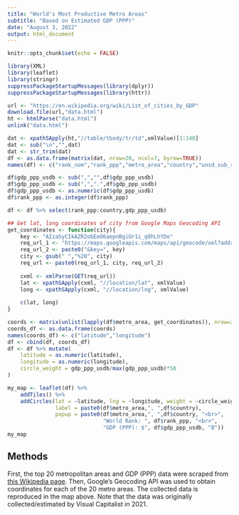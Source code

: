 ```yaml
---
title: "World's Most Productive Metro Areas"
subtitle: "Based on Estimated GDP (PPP)"
date: "August 3, 2022"
output: html_document
---
```


```r
knitr::opts_chunk$set(echo = FALSE)
```

```r
library(XML)
library(leaflet)
library(stringr)
suppressPackageStartupMessages(library(dplyr))
suppressPackageStartupMessages(library(httr))
```

```r
url <- "https://en.wikipedia.org/wiki/List_of_cities_by_GDP"
download.file(url,"data.html")
ht <- htmlParse("data.html")
unlink("data.html")
```

```r
dat <- xpathSApply(ht,"//table/tbody/tr/td",xmlValue)[1:140]
dat <- sub("\n","",dat)
dat <- str_trim(dat)
df <- as.data.frame(matrix(dat, nrow=20, ncol=7, byrow=TRUE))
names(df) <- c("rank_nom","rank_ppp","metro_area","country","unsd_sub_region","gdp_usdb","gdp_ppp_usdb")

df$gdp_ppp_usdb <- sub(",","",df$gdp_ppp_usdb)
df$gdp_ppp_usdb <- sub(",",".",df$gdp_ppp_usdb)
df$gdp_ppp_usdb <- as.numeric(df$gdp_ppp_usdb)
df$rank_ppp <- as.integer(df$rank_ppp)

df <- df %>% select(rank_ppp:country,gdp_ppp_usdb)
```

```r
## Get lat, long coordinates of city from Google Maps Geocoding API
get_coordinates <- function(city){
    key <- "AIzaSyCIkAZR2obEeO6aepnBgiUr1i_qOhLhYDo"
    req_url_1 <- "https://maps.googleapis.com/maps/api/geocode/xml?address="
    req_url_2 <- paste0("&key=", key)
    city <- gsub(" ","%20", city)
    req_url <- paste0(req_url_1, city, req_url_2)
    
    cxml <- xmlParse(GET(req_url))
    lat <- xpathSApply(cxml, "//location/lat", xmlValue)
    long <- xpathSApply(cxml, "//location/lng", xmlValue)
    
    c(lat, long)
}

coords <- matrix(unlist(lapply(df$metro_area, get_coordinates)), nrow=20, ncol=2, byrow=TRUE)
coords_df <- as.data.frame(coords)
names(coords_df) <- c("latitude","longitude")
df <- cbind(df, coords_df)
df <- df %>% mutate(
    latitude = as.numeric(latitude),
    longitude = as.numeric(longitude),
    circle_weight = gdp_ppp_usdb/max(gdp_ppp_usdb)*50
)
```

```r
my_map <- leaflet(df) %>% 
    addTiles() %>% 
    addCircles(lat = ~latitude, lng = ~longitude, weight = ~circle_weight,
               label = paste0(df$metro_area,", ",df$country), 
               popup = paste0(df$metro_area,", ",df$country, "<br>",
                              "World Rank: ", df$rank_ppp, "<br>",
                              "GDP (PPP): $", df$gdp_ppp_usdb, "B"))
my_map
```

## Methods
First, the top 20 metropolitan areas and GDP (PPP) data were scraped from [this Wikipedia page](`r url`). Then, Google's Geocoding API was used to obtain coordinates for each of the 20 metro areas. The collected data is reproduced in the map above. Note that the data was originally collected/estimated by Visual Capitalist in 2021.

